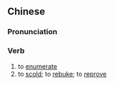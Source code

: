 ==Chinese==
{{zh-forms|s=数说}}

===Pronunciation===
{{zh-pron
|m=shǔshuō
|c=sou3 syut3
|mn=qz,xm,zz:sò͘-soat/qz,xm,zz:só͘-soat
|cat=v
}}

===Verb===
{{zh-verb}}

# to [[enumerate]]
# to [[scold]]; to [[rebuke]]; to [[reprove]]